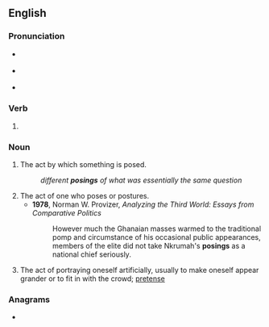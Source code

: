 ==English==
{{wikipedia|lang=en|Posing (disambiguation)|posing}}

===Pronunciation===
* {{a|RP}} {{IPA|en|/ˈpəʊzɪŋ/}}
* {{a|GenAm}} {{IPA|en|/ˈpoʊzɪŋ/}}
* {{rhymes|en|əʊzɪŋ|s=2}}

===Verb===
{{head|en|verb form}}

# {{present participle of|en|pose|nocat=1}}

===Noun===
{{en-noun}}

# The act by which something is posed.
#: ''different '''posings''' of what was essentially the same question''
# The act of one who poses or postures.
#* '''1978''', Norman W. Provizer, ''Analyzing the Third World: Essays from Comparative Politics''
#*: However much the Ghanaian masses warmed to the traditional pomp and circumstance of his occasional public appearances, members of the elite did not take Nkrumah's '''posings''' as a national chief seriously.
# {{lb|en|informal}} The act of portraying oneself artificially, usually to make oneself appear grander or to fit in with the crowd; [[pretense]]

===Anagrams===
* {{anagrams|en|a=ginops|Gipson|Spingo|pingos}}